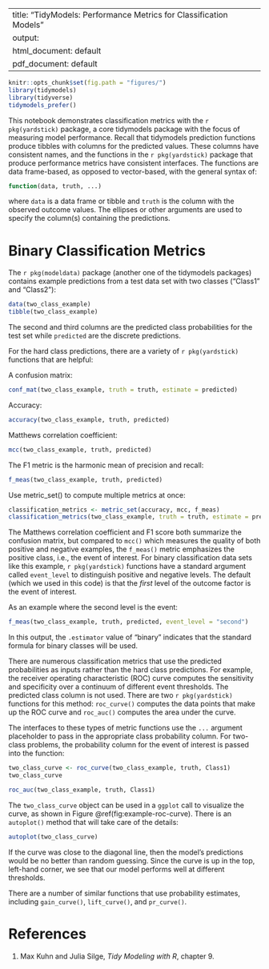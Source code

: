 
---
title: "TidyModels: Performance Metrics for Classification Models"
output:
  html_document: default
  pdf_document: default
---

```r
knitr::opts_chunk$set(fig.path = "figures/")
library(tidymodels)
library(tidyverse)
tidymodels_prefer()
```

This notebook demonstrates classification metrics with the `r pkg(yardstick)` package, a core tidymodels package with the focus of measuring model performance. Recall that tidymodels prediction functions produce tibbles with columns for the predicted values. These columns have consistent names, and the functions in the `r pkg(yardstick)` package that produce performance metrics have consistent interfaces. The functions are data frame-based, as opposed to vector-based, with the general syntax of: 

```r
function(data, truth, ...)
```

where `data` is a data frame or tibble and `truth` is the column with the observed outcome values. The ellipses or other arguments are used to specify the column(s) containing the predictions. 

# Binary Classification Metrics 

The `r pkg(modeldata)` package (another one of the tidymodels packages) contains example predictions from a test data set with two classes ("Class1" and "Class2"):

```r
data(two_class_example)
tibble(two_class_example)
```

The second and third columns are the predicted class probabilities for the test set while `predicted` are the discrete predictions. 

For the hard class predictions, there are a variety of `r pkg(yardstick)` functions that are helpful: 

A confusion matrix: 
```r
conf_mat(two_class_example, truth = truth, estimate = predicted)
```

Accuracy:
```r
accuracy(two_class_example, truth, predicted)
```

Matthews correlation coefficient:
```r
mcc(two_class_example, truth, predicted)
```

The F1 metric is the harmonic mean of precision and recall:
```r
f_meas(two_class_example, truth, predicted)
```

Use metric_set() to compute multiple metrics at once:
```r
classification_metrics <- metric_set(accuracy, mcc, f_meas)
classification_metrics(two_class_example, truth = truth, estimate = predicted)
```

The Matthews correlation coefficient and F1 score both summarize the confusion matrix, but compared to `mcc()` which measures the quality of both positive and negative examples, the `f_meas()` metric emphasizes the positive class, i.e., the event of interest. For binary classification data sets like this example, `r pkg(yardstick)` functions have a standard argument called `event_level` to distinguish positive and negative levels. The default (which we used in this code) is that the *first* level of the outcome factor is the event of interest.

As an example where the second level is the event: 

```r
f_meas(two_class_example, truth, predicted, event_level = "second")
```

In this output, the `.estimator` value of "binary" indicates that the standard formula for binary classes will be used. 

There are numerous classification metrics that use the predicted probabilities as inputs rather than the hard class predictions. For example, the receiver operating characteristic (ROC) curve computes the sensitivity and specificity over a continuum of different event thresholds. The predicted class column is not used. There are two `r pkg(yardstick)` functions for this method: `roc_curve()` computes the data points that make up the ROC curve and `roc_auc()` computes the area under the curve. 

The interfaces to these types of metric functions use the `...` argument placeholder to pass in the appropriate class probability column. For two-class problems, the probability column for the event of interest is passed into the function:

```r
two_class_curve <- roc_curve(two_class_example, truth, Class1)
two_class_curve
```

```r
roc_auc(two_class_example, truth, Class1)
```

The `two_class_curve` object can be used in a `ggplot` call to visualize the curve, as shown in Figure \@ref(fig:example-roc-curve). There is an `autoplot()` method that will take care of the details:

```r
autoplot(two_class_curve)
```

If the curve was close to the diagonal line, then the model’s predictions would be no better than random guessing. Since the curve is up in the top, left-hand corner, we see that our model performs well at different thresholds. 

There are a number of similar functions that use probability estimates, including `gain_curve()`, `lift_curve()`, and `pr_curve()`. 

# References

  1. Max Kuhn and Julia Silge, _Tidy Modeling with R_, chapter 9.
